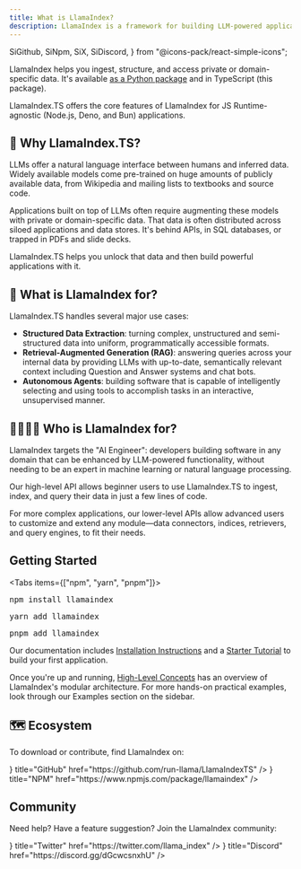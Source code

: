 ```yaml
---
title: What is LlamaIndex?
description: LlamaIndex is a framework for building LLM-powered applications.
---
```


  SiGithub,
  SiNpm,
  SiX,
  SiDiscord,
} from "@icons-pack/react-simple-icons";

LlamaIndex helps you ingest, structure, and access private or domain-specific data. It's available [as a Python package](https://docs.llamaindex.ai/en/stable/) and in TypeScript (this package).

LlamaIndex.TS offers the core features of LlamaIndex for JS Runtime-agnostic (Node.js, Deno, and Bun) applications.

## 🚀 Why LlamaIndex.TS?

LLMs offer a natural language interface between humans and inferred data. Widely available models come pre-trained on huge amounts of publicly available data, from Wikipedia and mailing lists to textbooks and source code.

Applications built on top of LLMs often require augmenting these models with private or domain-specific data. That data is often distributed across siloed applications and data stores. It's behind APIs, in SQL databases, or trapped in PDFs and slide decks.

LlamaIndex.TS helps you unlock that data and then build powerful applications with it.

## 🦙 What is LlamaIndex for?

LlamaIndex.TS handles several major use cases:

- **Structured Data Extraction**: turning complex, unstructured and semi-structured data into uniform, programmatically accessible formats.
- **Retrieval-Augmented Generation (RAG)**: answering queries across your internal data by providing LLMs with up-to-date, semantically relevant context including Question and Answer systems and chat bots.
- **Autonomous Agents**: building software that is capable of intelligently selecting and using tools to accomplish tasks in an interactive, unsupervised manner.

## 👨‍👩‍👧‍👦 Who is LlamaIndex for?

LlamaIndex targets the "AI Engineer": developers building software in any domain that can be enhanced by LLM-powered functionality, without needing to be an expert in machine learning or natural language processing.

Our high-level API allows beginner users to use LlamaIndex.TS to ingest, index, and query their data in just a few lines of code.

For more complex applications, our lower-level APIs allow advanced users to customize and extend any module—data connectors, indices, retrievers, and query engines, to fit their needs.

## Getting Started

<Tabs items={["npm", "yarn", "pnpm"]}>
  <Tab value="npm">
    <CodeBlock language="shell">
      <Pre>npm install llamaindex</Pre>
    </CodeBlock>
  </Tab>
  <Tab value="yarn">
    <CodeBlock language="shell">
      <Pre>yarn add llamaindex</Pre>
    </CodeBlock>
  </Tab>
  <Tab value="pnpm">
    <CodeBlock language="shell">
      <Pre>pnpm add llamaindex</Pre>
    </CodeBlock>
  </Tab>
</Tabs>

Our documentation includes [Installation Instructions](./getting_started/installation.mdx) and a [Starter Tutorial](./getting_started/starter_tutorial/retrieval_augmented_generation.mdx) to build your first application.

Once you're up and running, [High-Level Concepts](./getting_started/concepts.md) has an overview of LlamaIndex's modular architecture. For more hands-on practical examples, look through our Examples section on the sidebar.

## 🗺️ Ecosystem

To download or contribute, find LlamaIndex on:

<Cards>
  <Card
    icon={<SiGithub />}
    title="GitHub"
    href="https://github.com/run-llama/LlamaIndexTS"
  />
  <Card
    icon={<SiNpm />}
    title="NPM"
    href="https://www.npmjs.com/package/llamaindex"
  />
</Cards>

## Community

Need help? Have a feature suggestion? Join the LlamaIndex community:

<Cards>
  <Card icon={<SiX />} title="Twitter" href="https://twitter.com/llama_index" />
  <Card
    icon={<SiDiscord />}
    title="Discord"
    href="https://discord.gg/dGcwcsnxhU"
  />
</Cards>
